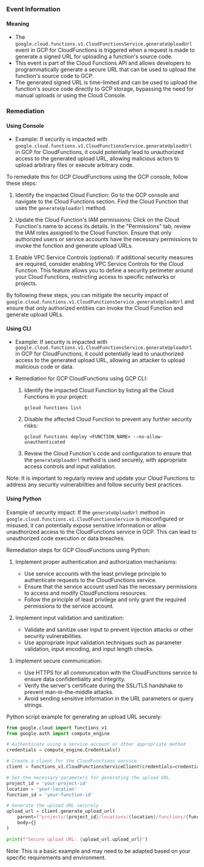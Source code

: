 
### Event Information

#### Meaning

- The `google.cloud.functions.v1.CloudFunctionsService.generateUploadUrl` event in GCP for CloudFunctions is triggered when a request is made to generate a signed URL for uploading a function's source code.
- This event is part of the Cloud Functions API and allows developers to programmatically generate a secure URL that can be used to upload the function's source code to GCP.
- The generated signed URL is time-limited and can be used to upload the function's source code directly to GCP storage, bypassing the need for manual uploads or using the Cloud Console.

### Remediation

#### Using Console

- Example: If security is impacted with `google.cloud.functions.v1.CloudFunctionsService.generateUploadUrl` in GCP for CloudFunctions, it could potentially lead to unauthorized access to the generated upload URL, allowing malicious actors to upload arbitrary files or execute arbitrary code.

To remediate this for GCP CloudFunctions using the GCP console, follow these steps:

1. Identify the impacted Cloud Function: Go to the GCP console and navigate to the Cloud Functions section. Find the Cloud Function that uses the `generateUploadUrl` method.

2. Update the Cloud Function's IAM permissions: Click on the Cloud Function's name to access its details. In the "Permissions" tab, review the IAM roles assigned to the Cloud Function. Ensure that only authorized users or service accounts have the necessary permissions to invoke the function and generate upload URLs.

3. Enable VPC Service Controls (optional): If additional security measures are required, consider enabling VPC Service Controls for the Cloud Function. This feature allows you to define a security perimeter around your Cloud Functions, restricting access to specific networks or projects.

By following these steps, you can mitigate the security impact of `google.cloud.functions.v1.CloudFunctionsService.generateUploadUrl` and ensure that only authorized entities can invoke the Cloud Function and generate upload URLs.

#### Using CLI

- Example: If security is impacted with `google.cloud.functions.v1.CloudFunctionsService.generateUploadUrl` in GCP for CloudFunctions, it could potentially lead to unauthorized access to the generated upload URL, allowing an attacker to upload malicious code or data.

- Remediation for GCP CloudFunctions using GCP CLI:
  1. Identify the impacted Cloud Function by listing all the Cloud Functions in your project:
     ```
     gcloud functions list
     ```

  2. Disable the affected Cloud Function to prevent any further security risks:
     ```
     gcloud functions deploy <FUNCTION_NAME> --no-allow-unauthenticated
     ```

  3. Review the Cloud Function's code and configuration to ensure that the `generateUploadUrl` method is used securely, with appropriate access controls and input validation.

Note: It is important to regularly review and update your Cloud Functions to address any security vulnerabilities and follow security best practices.

#### Using Python

Example of security impact: If the `generateUploadUrl` method in `google.cloud.functions.v1.CloudFunctionsService` is misconfigured or misused, it can potentially expose sensitive information or allow unauthorized access to the CloudFunctions service in GCP. This can lead to unauthorized code execution or data breaches.

Remediation steps for GCP CloudFunctions using Python:

1. Implement proper authentication and authorization mechanisms:
   - Use service accounts with the least privilege principle to authenticate requests to the CloudFunctions service.
   - Ensure that the service account used has the necessary permissions to access and modify CloudFunctions resources.
   - Follow the principle of least privilege and only grant the required permissions to the service account.

2. Implement input validation and sanitization:
   - Validate and sanitize user input to prevent injection attacks or other security vulnerabilities.
   - Use appropriate input validation techniques such as parameter validation, input encoding, and input length checks.

3. Implement secure communication:
   - Use HTTPS for all communication with the CloudFunctions service to ensure data confidentiality and integrity.
   - Verify the server's certificate during the SSL/TLS handshake to prevent man-in-the-middle attacks.
   - Avoid sending sensitive information in the URL parameters or query strings.

Python script example for generating an upload URL securely:

```python
from google.cloud import functions_v1
from google.auth import compute_engine

# Authenticate using a service account or other appropriate method
credentials = compute_engine.Credentials()

# Create a client for the CloudFunctions service
client = functions_v1.CloudFunctionsServiceClient(credentials=credentials)

# Set the necessary parameters for generating the upload URL
project_id = 'your-project-id'
location = 'your-location'
function_id = 'your-function-id'

# Generate the upload URL securely
upload_url = client.generate_upload_url(
    parent=f"projects/{project_id}/locations/{location}/functions/{function_id}",
    body={}
)

print(f"Secure upload URL: {upload_url.upload_url}")
```

Note: This is a basic example and may need to be adapted based on your specific requirements and environment.

